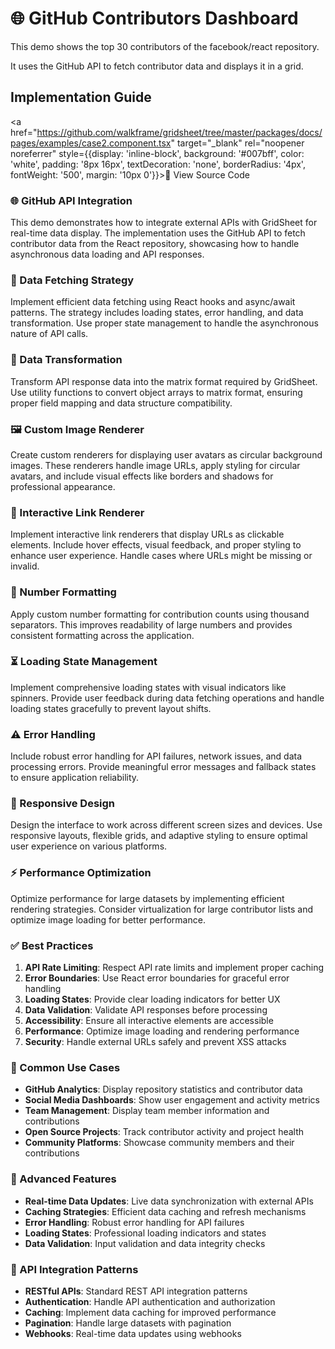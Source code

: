 
# 🌐 GitHub Contributors Dashboard

This demo shows the top 30 contributors of the facebook/react repository.

It uses the GitHub API to fetch contributor data and displays it in a grid.

<Case2 />

## Implementation Guide

<a href="https://github.com/walkframe/gridsheet/tree/master/packages/docs/pages/examples/case2.component.tsx" target="_blank" rel="noopener noreferrer" style={{display: 'inline-block', background: '#007bff', color: 'white', padding: '8px 16px', textDecoration: 'none', borderRadius: '4px', fontWeight: '500', margin: '10px 0'}}>📄 View Source Code</a>

### 🌐 GitHub API Integration
This demo demonstrates how to integrate external APIs with GridSheet for real-time data display. The implementation uses the GitHub API to fetch contributor data from the React repository, showcasing how to handle asynchronous data loading and API responses.

### 📡 Data Fetching Strategy
Implement efficient data fetching using React hooks and async/await patterns. The strategy includes loading states, error handling, and data transformation. Use proper state management to handle the asynchronous nature of API calls.

### 🔄 Data Transformation
Transform API response data into the matrix format required by GridSheet. Use utility functions to convert object arrays to matrix format, ensuring proper field mapping and data structure compatibility.

### 🖼️ Custom Image Renderer
Create custom renderers for displaying user avatars as circular background images. These renderers handle image URLs, apply styling for circular avatars, and include visual effects like borders and shadows for professional appearance.

### 🔗 Interactive Link Renderer
Implement interactive link renderers that display URLs as clickable elements. Include hover effects, visual feedback, and proper styling to enhance user experience. Handle cases where URLs might be missing or invalid.

### 🔢 Number Formatting
Apply custom number formatting for contribution counts using thousand separators. This improves readability of large numbers and provides consistent formatting across the application.

### ⏳ Loading State Management
Implement comprehensive loading states with visual indicators like spinners. Provide user feedback during data fetching operations and handle loading states gracefully to prevent layout shifts.

### ⚠️ Error Handling
Include robust error handling for API failures, network issues, and data processing errors. Provide meaningful error messages and fallback states to ensure application reliability.

### 📱 Responsive Design
Design the interface to work across different screen sizes and devices. Use responsive layouts, flexible grids, and adaptive styling to ensure optimal user experience on various platforms.

### ⚡ Performance Optimization
Optimize performance for large datasets by implementing efficient rendering strategies. Consider virtualization for large contributor lists and optimize image loading for better performance.

### ✅ Best Practices
1. **API Rate Limiting**: Respect API rate limits and implement proper caching
2. **Error Boundaries**: Use React error boundaries for graceful error handling
3. **Loading States**: Provide clear loading indicators for better UX
4. **Data Validation**: Validate API responses before processing
5. **Accessibility**: Ensure all interactive elements are accessible
6. **Performance**: Optimize image loading and rendering performance
7. **Security**: Handle external URLs safely and prevent XSS attacks

### 🎯 Common Use Cases
- **GitHub Analytics**: Display repository statistics and contributor data
- **Social Media Dashboards**: Show user engagement and activity metrics
- **Team Management**: Display team member information and contributions
- **Open Source Projects**: Track contributor activity and project health
- **Community Platforms**: Showcase community members and their contributions

### 🚀 Advanced Features
- **Real-time Data Updates**: Live data synchronization with external APIs
- **Caching Strategies**: Efficient data caching and refresh mechanisms
- **Error Handling**: Robust error handling for API failures
- **Loading States**: Professional loading indicators and states
- **Data Validation**: Input validation and data integrity checks

### 🔌 API Integration Patterns
- **RESTful APIs**: Standard REST API integration patterns
- **Authentication**: Handle API authentication and authorization
- **Caching**: Implement data caching for improved performance
- **Pagination**: Handle large datasets with pagination
- **Webhooks**: Real-time data updates using webhooks
